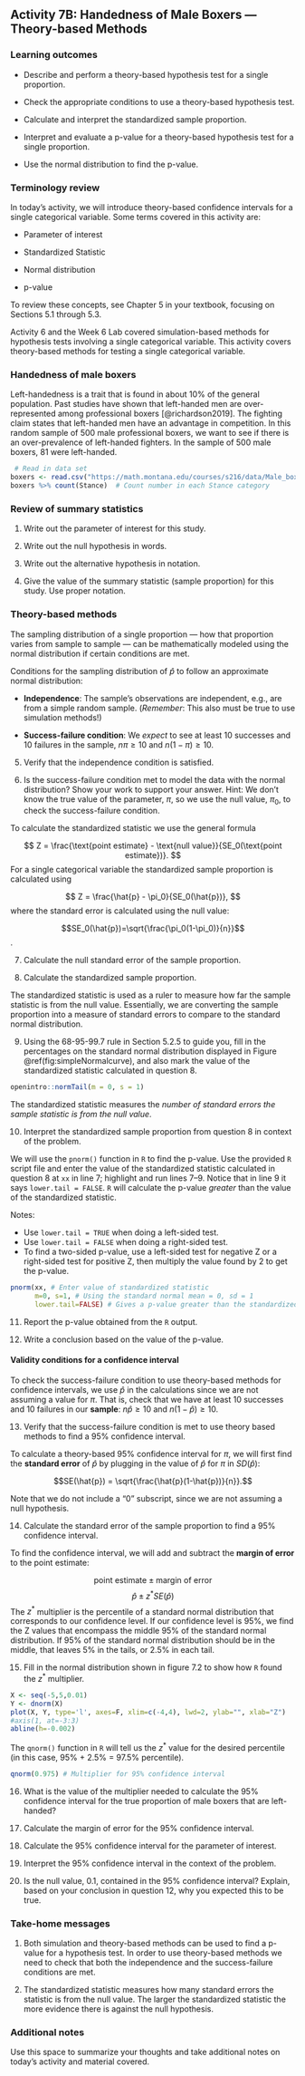 ## Activity 7B:  Handedness of Male Boxers --- Theory-based Methods

\setstretch{1}

### Learning outcomes

* Describe and perform a theory-based hypothesis test for a single proportion.

* Check the appropriate conditions to use a theory-based hypothesis test.

* Calculate and interpret the standardized sample proportion.

* Interpret and evaluate a p-value for a theory-based hypothesis test for a single proportion.

* Use the normal distribution to find the p-value.


### Terminology review

In today's activity, we will introduce theory-based confidence intervals for a single categorical variable. Some terms covered in this activity are:

* Parameter of interest

* Standardized Statistic

* Normal distribution

* p-value

To review these concepts, see Chapter 5 in your textbook, focusing on Sections 5.1 through 5.3.

Activity 6 and the Week 6 Lab covered simulation-based methods for hypothesis tests involving a single categorical variable. This activity covers theory-based methods for testing a single categorical variable.  

### Handedness of male boxers

Left-handedness is a trait that is found in about 10\% of the general population. Past studies have shown that left-handed men are over-represented among professional boxers [@richardson2019]. The fighting claim states that left-handed men have an advantage in competition.  In this random sample of 500 male professional boxers, we want to see if there is an over-prevalence of left-handed fighters.  In the sample of 500 male boxers, 81 were left-handed.


```r
 # Read in data set
boxers <- read.csv("https://math.montana.edu/courses/s216/data/Male_boxers_sample.csv")
boxers %>% count(Stance)  # Count number in each Stance category
```

### Review of summary statistics {-}

1.  Write out the parameter of interest for this study.  

\vspace{0.8in}

2.  Write out the null hypothesis in words.
\vspace{0.8in}

3. Write out the alternative hypothesis in notation.
\vspace{0.3in}

4. Give the value of the summary statistic (sample proportion) for this study.  Use proper notation.

\vspace{0.3in}

### Theory-based methods {-}

The sampling distribution of a single proportion --- how that proportion varies from sample to sample --- can be mathematically modeled using the normal distribution if certain conditions are met.

Conditions for the sampling distribution of $\hat{p}$ to follow an approximate normal distribution:

* **Independence**: The sample’s observations are independent, e.g., are from a simple random sample. (*Remember*: This also must be true to use simulation methods!)

* **Success-failure condition**: We *expect* to see at least 10 successes and 10 failures in the sample, $n\pi≥10$  and $n(1-\pi)≥10$.

5. Verify that the independence condition is satisfied.

\vspace{0.5in}

6. Is the success-failure condition met to model the data with the normal distribution?  Show your work to support your answer. Hint: We don't know the true value of the parameter, $\pi$, so we use the null value, $\pi_0$, to check the success-failure condition.

\vspace{1in}
\newpage

To calculate the standardized statistic we use the general formula 

$$
Z = \frac{\text{point estimate} - \text{null value}}{SE_0(\text{point estimate})}.
$$
For a single categorical variable the standardized sample proportion is calculated using

$$
Z = \frac{\hat{p} - \pi_0}{SE_0(\hat{p})},
$$
where the standard error is calculated using the null value:

$$SE_0(\hat{p})=\sqrt{\frac{\pi_0(1-\pi_0)}{n}}$$.

7.  Calculate the null standard error of the sample proportion.

\vspace{0.6in}

8.  Calculate the standardized sample proportion.  

\vspace{0.6in}

The standardized statistic is used as a ruler to measure how far the sample statistic is from the null value.  Essentially, we are converting the sample proportion into a measure of standard errors to compare to the standard normal distribution.  

9.  Using the 68-95-99.7 rule in Section 5.2.5 to guide you, fill in the percentages on the standard normal distribution displayed in Figure \@ref(fig:simpleNormalcurve), and also mark the value of the standardized statistic calculated in question 8.

```r
openintro::normTail(m = 0, s = 1)
```

\newpage

The standardized statistic measures the *number of standard errors the sample statistic is from the null value*.

10.  Interpret the standardized sample proportion from question 8 in context of the problem.

\vspace{.8in}

We will use the `pnorm()` function in `R` to find the p-value. Use the provided `R` script file and enter the value of the standardized statistic calculated in question 8 at `xx` in line 7; highlight and run lines 7--9.  Notice that in line 9 it says `lower.tail = FALSE`.  `R` will calculate the p-value *greater* than the value of the standardized statistic.  

Notes:

* Use `lower.tail = TRUE` when doing a left-sided test.
* Use `lower.tail = FALSE` when doing a right-sided test.
* To find a two-sided p-value, use a left-sided test for negative Z or a right-sided test for positive Z, then multiply the value found by 2 to get the p-value.

```r
pnorm(xx, # Enter value of standardized statistic
      m=0, s=1, # Using the standard normal mean = 0, sd = 1
      lower.tail=FALSE) # Gives a p-value greater than the standardized statistic
```
  
  
11.  Report the p-value obtained from the `R` output.
\vspace{0.2in}

12.  Write a conclusion based on the value of the p-value.
\vspace{0.8in}


#### Validity conditions for a confidence interval {-}

To check the success-failure condition to use theory-based methods for confidence intervals, we use $\hat{p}$ in the calculations since we are not assuming a value for $\pi$. That is, check that we have at least 10 successes and 10 failures in our **sample**:  $n\hat{p} \geq 10$  and $n(1-\hat{p}) \geq 10$.

13.  Verify that the success-failure condition is met to use theory based methods to find a 95\% confidence interval.  

\vspace{0.5in}
\newpage

To calculate a theory-based 95\% confidence interval for $\pi$, we will first find the **standard error** of $\hat{p}$ by plugging in the value of $\hat{p}$ for $\pi$ in $SD(\hat{p})$:

$$SE(\hat{p}) = \sqrt{\frac{\hat{p}(1-\hat{p})}{n}}.$$

Note that we do not include a "0" subscript, since we are not assuming a null hypothesis. 

14.  Calculate the standard error of the sample proportion to find a 95\% confidence interval.

\vspace{0.5in}

To find the confidence interval, we will add and subtract the **margin of error** to the point estimate:

$$\text{point estimate}\pm\text{margin of error}$$
$$\hat{p}\pm z^* SE(\hat{p})$$
The $z^*$ multiplier is the percentile of a standard normal distribution that corresponds to our confidence level. If our confidence level is 95\%, we find the Z values that encompass the middle 95\% of the standard normal distribution.  If 95\% of the standard normal distribution should be in the middle, that leaves 5\% in the tails, or 2.5\% in each tail.  

15. Fill in the normal distribution shown in figure 7.2 to show how `R` found the $z^*$ multiplier.

```r
X <- seq(-5,5,0.01)
Y <- dnorm(X)
plot(X, Y, type='l', axes=F, xlim=c(-4,4), lwd=2, ylab="", xlab="Z")
#axis(1, at=-3:3)
abline(h=-0.002)
```

The `qnorm()` function in `R` will tell us the $z^*$ value for the desired percentile (in this case, 95\% + 2.5\% = 97.5\% percentile). 

```r
qnorm(0.975) # Multiplier for 95% confidence interval
```

16.  What is the value of the multiplier needed to calculate the 95\% confidence interval for the true proportion of male boxers that are left-handed?

\vspace{0.3in}

17.  Calculate the margin of error for the 95\% confidence interval.
\vspace{1in}

18.  Calculate the 95\% confidence interval for the parameter of interest.
\vspace{0.5in}

19.  Interpret the 95\% confidence interval in the context of the problem.
\vspace{1in}

20. Is the null value, 0.1, contained in the 95\% confidence interval?  Explain, based on your conclusion in question 12, why you expected this to be true.
\vspace{1in}


### Take-home messages

1.	Both simulation and theory-based methods can be used to find a p-value for a hypothesis test.  In order to use theory-based methods we need to check that both the independence and the success-failure conditions are met. 

2.  The standardized statistic measures how many standard errors the statistic is from the null value. The larger the standardized statistic the more evidence there is against the null hypothesis.

### Additional notes

Use this space to summarize your thoughts and take additional notes on today's activity and material covered.

\newpage